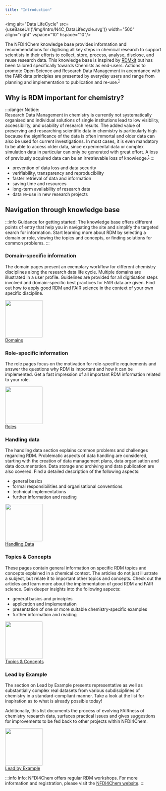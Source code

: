 ```yaml
---
title: "Introduction"
---
```




<img alt="Data LifeCycle" src={useBaseUrl('/img/Intro/N4C_DataLifecycle.svg')} width="500" align="right" vspace="10" hspace="10"/>

The NFDI4Chem knowledge base provides information and recommendations for digitising all key steps in chemical research to support scientists in their efforts to collect, store, process, analyse, disclose, and reuse research data. This knowledge base is inspired by [RDMkit](https://rdmkit.elixir-europe.org/index.html) but has been tailored specifically towards Chemists as end-users.
Actions to promote Open Science and Research Data Management in accordance with the FAIR data principles are presented by everyday users and range from planning and implementation to publication and re-use.<sup>[1](https://riojournal.com/article/55852/)</sup>


## Why is RDM important for chemistry?

:::danger Notice:                                
Research Data Management in chemistry is currently not systematically organised and individual solutions of single institutions lead to low visibility, accessibility, and usability of research results. The added value of preserving and researching scientific data in chemistry is particularly high because the significance of the data is often immortal and older data can also be used for current investigations. In most cases, it is even mandatory to be able to access older data, since experimental data or complex simulation data in particular can only be generated with great effort. A loss of previously acquired data can be an irretrievable loss of knowledge.<sup>[1](https://riojournal.com/article/55852/)</sup>
:::

- prevention of data loss and data security
- verifiability, transparency and reproducibility
- faster retrieval of data and information
- saving time and resources
- long-term availability of research data 
- data re-use in new research projects

## Navigation through knowledge base

:::info Guidance for getting started:
The knowledge base offers different points of entry that help you in navigating the site and simplify the targeted search for information. Start learning more about RDM by selecting a domain or role, viewing the topics and concepts, or finding solutions for common problems.
:::


### Domain-specific information

The domain pages present an exemplary workflow for different chemistry disciplines along the research data life cycle. Multiple domains are illustrated in a user profile. Guidelines are provided for all digitisation steps involved and domain-specific best practices for FAIR data are given. Find out how to apply good RDM and FAIR science in the context of your own specific discipline.

<div className="col intro--col">
    <div className="text--center vertical-center">
        <a className="button button--secondary button--lg feature-secondary--button" href={useBaseUrl('/docs/domains/guide')}>
            <img src={useBaseUrl('/img/nfdi4chem_Domains.svg')} width="120px" />
            <br />
            Domains
        </a>
    </div>
</div>


### Role-specific information

The role pages focus on the motivation for role-specific requirements and answer the questions why RDM is important and how it can be implemented. Get a fast impression of all important RDM information related to your role.

<div className="col intro--col">
    <div className="text--center vertical-center">
        <a className="button button--secondary button--lg feature-secondary--button" href={useBaseUrl('/docs/role/guide')}>
            <img src={useBaseUrl('/img/nfdi4chem_Roles.svg')} width="120px" />
            <br />
            Roles
        </a>
    </div>
</div>

### Handling data

The handling data section explains common problems and challenges regarding RDM. Problematic aspects of data handling are considered, starting with the creation of data management plans, data organisation and data documentation. Data storage and archiving and data publication are also covered. Find a detailed description of the following aspects:

- general basics
- formal responsibilities and organisational conventions
- technical implementations
- further information and reading 

<div className="col intro--col">
    <div className="text--center vertical-center">
        <a className="button button--secondary button--lg feature-secondary--button" href={useBaseUrl('/docs/data/dmp')}>
            <img src={useBaseUrl('/img/nfdi4chem_Handling_Data.svg')} width="120px" />
            <br />
            Handling Data
        </a>
    </div>
</div>

### Topics & Concepts

These pages contain general information on specific RDM topics and concepts explained in a chemical context. The articles do not just illustrate a subject, but relate it to important other topics and concepts. Check out the articles and learn more about the implementation of good RDM and FAIR science. Gain deeper insights into the following aspects:

- general basics and principles
- application and implementation
- presentation of one or more suitable chemistry-specific examples
- further information and reading 

<div className="col intro--col">
    <div className="text--center vertical-center">
        <a className="button button--secondary button--lg feature-secondary--button" href={useBaseUrl('/docs/topics/fair')}>
            <img src={useBaseUrl('/img/nfdi4chem_Topics_and_Concepts.svg')} width="120px" />
            <br />
            Topics & Concepts
        </a>
    </div>
</div>

### Lead by Example

The section on Lead by Example presents representative as well as substantially complex real datasets from various subdisciplines of chemistry in a standard-compliant manner. Take a look at the list for inspiration as to what is already possible today!

Additionally, this list documents the process of evolving FAIRness of chemistry research data, surfaces practical issues and gives suggestions for improvements to be fed back to other projects within NFDI4Chem.

<div className="col intro--col">
    <div className="text--center vertical-center">
        <a className="button button--secondary button--lg feature-secondary--button" href={useBaseUrl('/docs/lead-by-example')}>
            <img src={useBaseUrl('/img/nfdi4chem_Lead_by_Example.svg')} width="120px" />
            <br />
            Lead by Example
        </a>
    </div>
</div>


:::info Info: 
NFDI4Chem offers regular RDM workshops. For more information and registration, please visit the [NFDI4Chem website](https://www.nfdi4chem.de/index.php/event/workshop-fair-research-data-management-basics-for-chemists/).
:::
